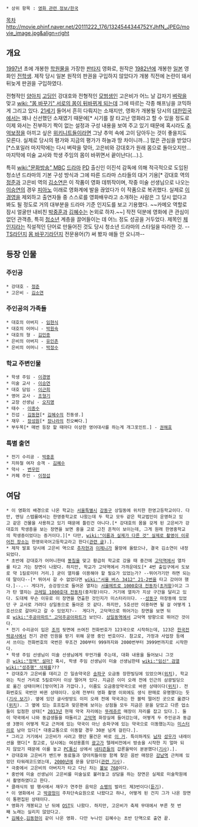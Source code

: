  * 상위 항목 : [[영화 관련 정보/한국]]

[[목차]]
http://movie.phinf.naver.net/20111222_176/1324544344752YJhfN_JPEG/movie_image.jpg&align=right
== 개요 ==
[[1997년]] 초에 개봉한 [[학원물]]을 가장한 [[판타지]] 영화로, 원작은 [[1982년]]에 개봉한 [[일본]] 영화인 [[전학생]]. 제작 당시 일본 원작의 판권을 구입하지 않았다가 개봉 직전에 논란이 돼서 뒤늦게 판권을 구입하였다.

전형적인 [[양아치]] [[고딩]]인 강대호와 전형적인 [[모범생]]인 고은비가 어느 날 갑자기 [[벼락]]을 맞고 [[wiki: "몸 바꾸기" 서로의 몸이 뒤바뀌게 되는데]] 그에 따르는 각종 해프닝을 코믹하게 그리고 있다. [[21세기]] 들어서 흔히 다뤄지는 소재지만, 영화가 개봉될 당시의 [[대한민국]]에서는 꽤나 신선했던 소재였기 때문에[* 시기를 잘 타고난 영화라고 할 수 있을 정도로 이제 와서는 진부하기 짝이 없는 설정과 구성 내용을 보여 주고 있기 때문에 혹시라도 [[추억보정]]을 아끼고 싶은 [[위키니트]]들이라면 그냥 추억 속에 고이 담아두는 것이 좋을지도 모른다. 실제로 당시의 평가와 지금의 평가가 하늘과 땅 차이니까...] 많은 관심을 받았다[*스포일러 마지막에는 다시 벼락을 맞아, 고은비와 강대호가 원래 몸으로 돌아오지만... 마지막에 미술 교사와 학생 주임의 몸이 바뀌면서 끝이난다(...).].

특히 [[wiki:"문화방송" MBC]] [[드라마]] [[PD]] 출신인 이진석 감독에 의해 적극적으로 도입된 청소년 드라마의 기본 구성 방식과 그에 따른 드라마 스타들의 대거 기용[* 강대호 역의 [[정준]]과 고은비 역의 [[김소연(배우)|김소연]]은 이 작품이 영화 데뷔작이며, 작중 미술 선생님으로 나오는 [[이승연]]의 경우 [[피아노]] 이래로 영화계에 발을 끊었다가 이 작품으로 복귀했다. 실제로 [[이경영]]을 제외하고 출연자들 중 스스로를 영화배우라고 소개하는 사람은 그 당시 없다고 봐도 될 정도로 거의 대부분을 드라마 기준 인지도를 보고 기용했다. ~~카메오 역할로 잠시 얼굴만 내비친 [[박중훈]]과 [[김혜수]]는 논외로 하자.~~] 작전 덕분에 영화에 큰 관심이 없던 관객층, 특히 [[청소년]] 계층을 끌어들이는 데 어느 정도 성공을 거두었다. 제목인 [[체인지]]라는 직설적인 단어로 만들어진 것도 당시 청소년 드라마의 스타일을 따라한 것. --[[TS]]라던지 [[몸 바꾸기]]라던지 전문용어(?) 써 봤자 애들 안 오니까--

== 등장 인물 ==
=== 주인공 ===
 * 강대호 - [[정준]]
 * 고은비 - [[김소연(배우)|김소연]]

=== 주인공의 가족들 ===
 * 대호의 아버지 - [[임현식]]
 * 대호의 어머니 - [[박원숙]]
 * 대호의 형 - [[김민종]]
 * 은비의 아버지 - [[유인촌]]
 * 은비의 어머니 - [[박정수]]

=== 학교 주변인물 ===
 * 학생 주임 - [[이경영]]
 * 미술 교사 - [[이승연]]
 * 대호 담임 - [[이근희]]
 * 영어 교사 - [[조형기]]
 * 교장 선생님 - [[오지명]]
 * 태수 - [[이종수]]
 * 진섭 - [[김동현]][* [[김혜수]]의 친동생.]
 * 재우 - [[장성원]][* [[장나라]]의 친오빠다.]
 * 부두목[* 매번 등장 할 때마다 이상한 영어대사를 하는게 개그포인트.] - [[권해효]]
 
=== 특별 출연 ===
 * 전기 수리공 - [[박중훈]]
 * 지하철 여자 승객 - [[김혜수]]
 * 약사 - [[변우민]]
 * 카페 주인 - [[이정섭]]
 
== 여담 ==
 * 이 영화의 배경으로 나온 학교는 [[서울특별시]] [[강동구]] 상일동에 위치한 한영고등학교이다. 다만, 엔딩 스텝롤에서는 한영중학교로 나왔는데 두 학교 모두 같은 학교법인이 운영하고 있고 같은 건물을 사용하고 있기 때문에 틀린건 아니다.[* 강대호의 몸을 갖게 된 고은비가 강대호의 학생증을 보는 장면을 보면 중을 고로 고친 흔적이 보이는데, 그게 원래 한영중학교의 학생증이었다는 증거이다.][* 다만, [[wiki:"이름과 실제가 다른 것" 실제로 촬영이 이루어진 장소]]는 한영외국어고등학교라고 한다([http://blog.naver.com/leemck2?Redirect=Log&logNo=140177431849 관련 글]).]. 
 * 제작 발표 당시에 고은비 역으로 [[추자현]]과 [[이제니]]가 물망에 올랐으나, 결국 김소연이 내정되었다.
 * 초반에 강대호가 어머니한테 [[똥침]]을 맞고 황급히 학교로 갔을 때 중간에 [[고덕역]]에서 열차를 타고 가는 장면이 나왔다. 하지만, 학교가 고덕역에서 가까운데도[* 4번 출입구에서 도보로 약 1킬로미터 거리.] 굳이 열차를 이용해야 할 필요가 있었는가? --뛰어가기만 하면 되는데 말이다--[* 뛰어서 갈 수 없었다면 [[wiki:"서울 버스 3412" 21-2번]]을 타고 갔어야 했다.]--.-- 게다가, 승강장으로 들어온 열차는 [[서울메트로 1000호대 전동차]]([[초저항]])이고 그가 탄 열차는 [[코레일 1000호대 전동차]](중저항)이다. 거기에 열차가 지상 구간을 달리고 있다. 도대체 무슨 이유로 이 장면을 연출한 것인지가 미스터리이다. --[[성동구]] 마장동에 있었던 구 교사로 가려다 상일동으로 돌아온 것 같다. 하지만, 5호선만 이용하면 될 걸 어떻게 1호선으로 갈아타고 갈 수 있었지?--  게다가, 고덕역으로 뛰어가는 장면을 보면 뒤로 [[wiki:"주공아파트" 고덕주공아파트]]가 보인다. [[상일동역]]에서 고덕역 방향으로 뛰어간 것이다. 
 * 전기 수리공이 입은 [[조끼]] 뒷면에 쓰여진 전화번호가 123국으로 시작하는데, 123은 [[한국전력공사]]에서 전기 관련 민원을 받기 위해 운영 중인 번호이다. 참고로, 가정과 사업장 등에서 쓰이는 전화번호의 국번은 무조건 200부터 999까지와 2000번부터 3999번까지로 시작한다.
 * 학생 주임 선생님이 미술 선생님에게 무언가를 주는데, 대화 내용을 들어보니 그것은 [[wiki:"정액" 설마?]] 혹시, 학생 주임 선생님이 미술 선생님한테 [[wiki:"임신" 검열]][[wiki:"성추행" 삭제]]를???
 * 강대호가 고은비를 데리고 간 일송약국은 [[송파구]] 오금동 장한빌딩에 있었으며([http://me2.do/FNrANBdv 위치]), 학교와는 직선 거리로 5킬로미터 이상 떨어져 있다. 지금은 이미 오래 전에 인근의 삼광빌딩으로 옮긴 상태이며([방이역]과 가깝다.), 이름도 오금중앙약국으로 바뀐 상태이다([http://me2.do/x96CT6Et 위치]). 전화번호도 국번만 바뀐 상태이다. 오래 전부터 영화 촬영 이외에도 생식 판매로 유명했다는 듯([http://yakup.co.kr/pharmplus/index.html?mode=view&pmode=&cat=&cat2=&nid=3000001290&num_start=3465&csearch_word=&csearch_type=plus 기사 보기]). 옆에 있던 글사랑방도 이미 오래 전에 약국과는 한 블럭 떨어진 곳으로 옮겼다([http://me2.do/58SYrED0 위치]). 그 옆에 있는 호프집과 맞은편에 보이는 상점들 모두 지금은 문을 닫았고 다른 업소들이 입점한 상태[* [[2013년]] 현재 약국 자리에는 [[뚜레쥬르]] 매장이 자리를 잡고 있다.]. 둘이 약국에서 나와 동급생들을 따돌리고 [[고덕역]] 화장실에 들어갔는데, 어떻게 두 주인공과 동급생 3명이 어떻게 학교 근처에 있는 약국이 아닌 송파구에 있는 약국으로 이동했는지는 [[미스터리]]로 남아 있다[* 대중교통으로 이동할 경우 30분 넘게 걸린다.].
 * 그리고 거기에서 고은비가 사려고 했던 물건은 바로 [http://www.adic.co.kr/gate/video/show.hjsp?id=I70451 이 거]. 특이하게도 [[남자]] [[성우]]가 내레이션을 했다[* 참고로, 당시에는 여성용품의 [[광고]]가 텔레비전에서 방송을 시작한 지 얼마 되지 않았기 때문에 이를 놓고 [[PC통신]] 상에서 [[네티즌]]들의 갑론을박이 분분했다([http://newslibrary.naver.com/viewer/index.nhn?articleId=1996091700209137004&edtNo=45&printCount=1&publishDate=1996-09-17&officeId=00020&pageNo=37&printNo=23314&publishType=00010 기사]).]. 
 * 강대호와 고은비가 밴드부 동료들과 양아치들이랑 함께 찾은 음반 매장은 [[강남역]] 근처에 있었던 타워레코드였는데, [[2000년]]에 문을 닫았다([http://www.busanilbo.com/news2000/html/2007/0227/060020070227.1025093743.html 관련 기사]).
 * 극중에서 고은비의 아버지가 타고 다닌 차는 [[볼보]] [http://kim5353.blog.me/80152357017 760]이다.
 * 중반에 미술 선생님이 고은비를 미술실로 불러놓고 상담을 하는 장면은 실제로 미술학원에서 촬영하였다고 한다.
 * 클래식의 밤 행사에서 재우가 연주한 음악은 [[쇼팽]]의 발라드 제3번이다([http://natuuric.blog.me/10106861586 듣기]).
 * 이 영화에서 고 [[박광정]]이 주차단속요원으로 나왔다고 하나, 어떻게 된 건지 그가 나온 장면이 통편집된 상태이다.
 * 영화가 개봉되고 난 뒤에 [http://jun_70111.blog.me/10185801530 OST]도 나왔다. 하지만, 고은비가 축제 무대에서 부른 첫 번째 노래는 실리지 않았다고.
 * [[김혜수]],[[김동현]]이 같이 나온 영화. 다만 누나인 김혜수는 초반 단역으로 출연 끝.
